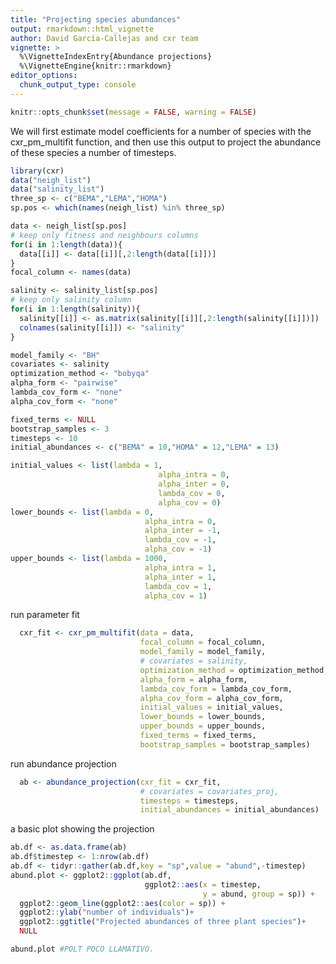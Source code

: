 ```yaml
---
title: "Projecting species abundances"
output: rmarkdown::html_vignette
author: David García-Callejas and cxr team
vignette: >
  %\VignetteIndexEntry{Abundance projections}
  %\VignetteEngine{knitr::rmarkdown}
editor_options: 
  chunk_output_type: console
---
```


```r
knitr::opts_chunk$set(message = FALSE, warning = FALSE)
```

We will first estimate model coefficients for a number of species with the cxr_pm_multifit function, and then use this output to project the abundance of these species a number of timesteps.

```r
library(cxr)
data("neigh_list")
data("salinity_list")
three_sp <- c("BEMA","LEMA","HOMA")
sp.pos <- which(names(neigh_list) %in% three_sp)

data <- neigh_list[sp.pos]
# keep only fitness and neighbours columns
for(i in 1:length(data)){
  data[[i]] <- data[[i]][,2:length(data[[i]])]
}
focal_column <- names(data)

salinity <- salinity_list[sp.pos]
# keep only salinity column
for(i in 1:length(salinity)){
  salinity[[i]] <- as.matrix(salinity[[i]][,2:length(salinity[[i]])])
  colnames(salinity[[i]]) <- "salinity"
}

model_family <- "BH"
covariates <- salinity
optimization_method <- "bobyqa"
alpha_form <- "pairwise"
lambda_cov_form <- "none"
alpha_cov_form <- "none"

fixed_terms <- NULL
bootstrap_samples <- 3
timesteps <- 10
initial_abundances <- c("BEMA" = 10,"HOMA" = 12,"LEMA" = 13)

initial_values <- list(lambda = 1,
                                 alpha_intra = 0,
                                 alpha_inter = 0,
                                 lambda_cov = 0,
                                 alpha_cov = 0)
lower_bounds <- list(lambda = 0,
                              alpha_intra = 0,
                              alpha_inter = -1,
                              lambda_cov = -1,
                              alpha_cov = -1)
upper_bounds <- list(lambda = 1000,
                              alpha_intra = 1,
                              alpha_inter = 1,
                              lambda_cov = 1,
                              alpha_cov = 1)
```

run parameter fit

```r
  cxr_fit <- cxr_pm_multifit(data = data,
                             focal_column = focal_column,
                             model_family = model_family,
                             # covariates = salinity,
                             optimization_method = optimization_method,
                             alpha_form = alpha_form,
                             lambda_cov_form = lambda_cov_form,
                             alpha_cov_form = alpha_cov_form,
                             initial_values = initial_values,
                             lower_bounds = lower_bounds,
                             upper_bounds = upper_bounds,
                             fixed_terms = fixed_terms,
                             bootstrap_samples = bootstrap_samples)
```

run abundance projection

```r
  ab <- abundance_projection(cxr_fit = cxr_fit,
                             # covariates = covariates_proj,
                             timesteps = timesteps,
                             initial_abundances = initial_abundances)
```

a basic plot showing the projection

```r
ab.df <- as.data.frame(ab)
ab.df$timestep <- 1:nrow(ab.df)
ab.df <- tidyr::gather(ab.df,key = "sp",value = "abund",-timestep)
abund.plot <- ggplot2::ggplot(ab.df,
                              ggplot2::aes(x = timestep,
                                           y = abund, group = sp)) + 
  ggplot2::geom_line(ggplot2::aes(color = sp)) + 
  ggplot2::ylab("number of individuals")+
  ggplot2::ggtitle("Projected abundances of three plant species")+
  NULL
```

```r
abund.plot #POLT POCO LLAMATIVO.
```
